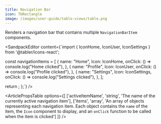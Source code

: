 ```yaml
---
title: Navigation Bar
icon: TbRectangle
image: /images/user-guide/table-views/table.png
---
```


Renders a navigation bar that contains multiple `NavigationBarItem` components.

<ArticleTabs label1="Usage" label2="Props">
<ArticleTab>

<SandpackEditor content={`import { IconHome, IconUser, IconSettings } from '@tabler/icons-react';


   const navigationItems = [
     {
       name: "Home",
       Icon: IconHome,
       onClick: () => console.log("Home clicked"),
     },
     {
       name: "Profile",
       Icon: IconUser,
       onClick: () => console.log("Profile clicked"),
     },
     {
       name: "Settings",
       Icon: IconSettings,
       onClick: () => console.log("Settings clicked"),
     },
   ];

  return <NavigationBar activeItemName="Home" items={navigationItems}/>;
};`} />

</ArticleTab>
<ArticleTab>

<ArticlePropsTable options={[
  ['activeItemName', 'string', 'The name of the currently active navigation item'],
  ['items', 'array', 'An array of objects representing each navigation item. Each object contains the `name` of the item, the `Icon` component to display, and an `onClick` function to be called when the item is clicked']
]} />


</ArticleTab>
</ArticleTabs>